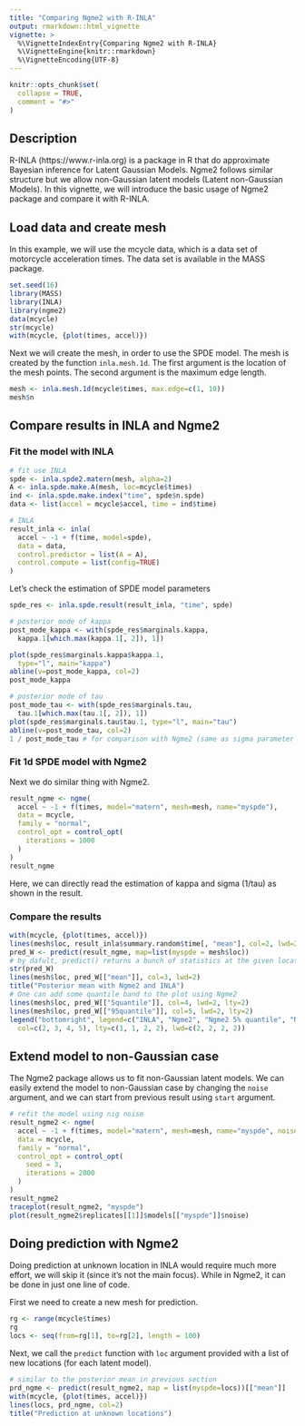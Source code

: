 ```yaml
---
title: "Comparing Ngme2 with R-INLA"
output: rmarkdown::html_vignette
vignette: >
  %\VignetteIndexEntry{Comparing Ngme2 with R-INLA}
  %\VignetteEngine{knitr::rmarkdown}
  %\VignetteEncoding{UTF-8}
---
```


```r
knitr::opts_chunk$set(
  collapse = TRUE,
  comment = "#>"
)
```

## Description

R-INLA (https://www.r-inla.org) is a package in R that do approximate Bayesian inference for Latent Gaussian Models. Ngme2 follows similar structure but we allow non-Gaussian latent models (Latent non-Gaussian Models). In this vignette, we will introduce the basic usage of Ngme2 package and compare it with R-INLA.

## Load data and create mesh

In this example, we will use the mcycle data, which is a data set of motorcycle acceleration times. The data set is available in the MASS package.

```r
set.seed(16)
library(MASS)
library(INLA)
library(ngme2)
data(mcycle)
str(mcycle)
with(mcycle, {plot(times, accel)})
```

Next we will create the mesh, in order to use the SPDE model. The mesh is created by the function `inla.mesh.1d`. The first argument is the location of the mesh points. The second argument is the maximum edge length.

```r
mesh <- inla.mesh.1d(mcycle$times, max.edge=c(1, 10))
mesh$n
```

## Compare results in INLA and Ngme2

### Fit the model with INLA

```r
# fit use INLA
spde <- inla.spde2.matern(mesh, alpha=2)
A <- inla.spde.make.A(mesh, loc=mcycle$times)
ind <- inla.spde.make.index("time", spde$n.spde)
data <- list(accel = mcycle$accel, time = ind$time)

# INLA
result_inla <- inla(
  accel ~ -1 + f(time, model=spde),
  data = data,
  control.predictor = list(A = A),
  control.compute = list(config=TRUE)
)
```

Let's check the estimation of SPDE model parameters

```r
spde_res <- inla.spde.result(result_inla, "time", spde)

# posterior mode of kappa
post_mode_kappa <- with(spde_res$marginals.kappa,
  kappa.1[which.max(kappa.1[, 2]), 1])

plot(spde_res$marginals.kappa$kappa.1,
  type="l", main="kappa")
abline(v=post_mode_kappa, col=2)
post_mode_kappa

# posterior mode of tau
post_mode_tau <- with(spde_res$marginals.tau,
  tau.1[which.max(tau.1[, 2]), 1])
plot(spde_res$marginals.tau$tau.1, type="l", main="tau")
abline(v=post_mode_tau, col=2)
1 / post_mode_tau # for comparison with Ngme2 (same as sigma parameter in Ngme2)
```

### Fit 1d SPDE model with Ngme2

Next we do similar thing with Ngme2.

```r
result_ngme <- ngme(
  accel ~ -1 + f(times, model="matern", mesh=mesh, name="myspde"),
  data = mcycle,
  family = "normal",
  control_opt = control_opt(
    iterations = 1000
  )
)
result_ngme
```

Here, we can directly read the estimation of kappa and sigma (1/tau) as shown in the result.

### Compare the results

```r
with(mcycle, {plot(times, accel)})
lines(mesh$loc, result_inla$summary.random$time[, "mean"], col=2, lwd=2)
pred_W <- predict(result_ngme, map=list(myspde = mesh$loc))
# by dafult, predict() returns a bunch of statistics at the given location
str(pred_W)
lines(mesh$loc, pred_W[["mean"]], col=3, lwd=2)
title("Posterior mean with Ngme2 and INLA")
# One can add some quantile band to the plot using Ngme2
lines(mesh$loc, pred_W[["5quantile"]], col=4, lwd=2, lty=2)
lines(mesh$loc, pred_W[["95quantile"]], col=5, lwd=2, lty=2)
legend("bottomright", legend=c("INLA", "Ngme2", "Ngme2 5% quantile", "Ngme2 95% quantile"),
  col=c(2, 3, 4, 5), lty=c(1, 1, 2, 2), lwd=c(2, 2, 2, 2))
```

## Extend model to non-Gaussian case

The Ngme2 package allows us to fit non-Gaussian latent models. We can easily extend the model to non-Gaussian case by changing the `noise` argument, and we can start from previous result using `start` argument.

```r
# refit the model using nig noise
result_ngme2 <- ngme(
  accel ~ -1 + f(times, model="matern", mesh=mesh, name="myspde", noise=noise_nig()),
  data = mcycle,
  family = "normal",
  control_opt = control_opt(
    seed = 3,
    iterations = 2000
  )
)
result_ngme2
traceplot(result_ngme2, "myspde")
plot(result_ngme2$replicates[[1]]$models[["myspde"]]$noise)
```

## Doing prediction with Ngme2

Doing prediction at unknown location in INLA would require much more effort, we will skip it (since it's not the main focus). While in Ngme2, it can be done in just one line of code.

First we need to create a new mesh for prediction.

```r
rg <- range(mcycle$times)
rg
locs <- seq(from=rg[1], to=rg[2], length = 100)
```

Next, we call the `predict` function with `loc` argument provided with a list of new locations (for each latent model).

```r
# similar to the posterior mean in previous section
prd_ngme <- predict(result_ngme2, map = list(myspde=locs))[["mean"]]
with(mcycle, {plot(times, accel)})
lines(locs, prd_ngme, col=2)
title("Prediction at unknown locations")
```
